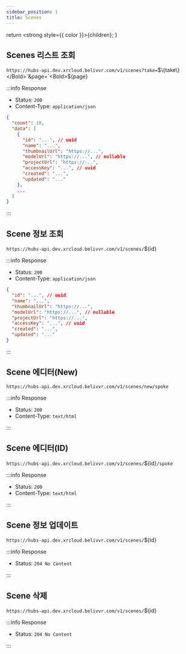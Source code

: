```yaml
---
sidebar_position: 1
title: Scenes
---
```


  return <strong style={{ color }}>{children}</strong>;
}

## Scenes 리스트 조회

`https://hubs-api.dev.xrcloud.belivvr.com/v1/scenes?take=`<Bold>$\{take\}</Bold>`&page=`<Bold>$\{page\}</Bold>

:::info Response

- Status: `200`
- Content-Type: `application/json`

```json
{
  "count": 10,
  "data": [
    {
      "id": "...", // uuid
      "name": "...",
      "thumbnailUrl": "https://...",
      "modelUrl": "https://...", // nullable
      "projectUrl": "https://...",
      "accessKey": "...", // uuid
      "created": "...",
      "updated": "..."
    },
    ...
  ]
}
```

:::

## Scene 정보 조회

`https://hubs-api.dev.xrcloud.belivvr.com/v1/scenes/`<Bold>$\{id\}</Bold>

:::info Response

- Status: `200`
- Content-Type: `application/json`

```json
{
  "id": "...", // uuid
  "name": "...",
  "thumbnailUrl": "https://...",
  "modelUrl": "https://...", // nullable
  "projectUrl": "https://...",
  "accessKey": "...", // uuid
  "created": "...",
  "updated": "..."
}
```

:::

## Scene 에디터(New)

`https://hubs-api.dev.xrcloud.belivvr.com/v1/scenes/new/spoke`

:::info Response

- Status: `200`
- Content-Type: `text/html`

:::

## Scene 에디터(ID)

`https://hubs-api.dev.xrcloud.belivvr.com/v1/scenes/`<Bold>$\{id\}</Bold>`/spoke`

:::info Response

- Status: `200`
- Content-Type: `text/html`

:::

## Scene 정보 업데이트

`https://hubs-api.dev.xrcloud.belivvr.com/v1/scenes/`<Bold>$\{id\}</Bold>

:::info Response

- Status: `204 No Content`

:::

## Scene 삭제

`https://hubs-api.dev.xrcloud.belivvr.com/v1/scenes/`<Bold>$\{id\}</Bold>

:::info Response

- Status: `204 No Content`

:::

